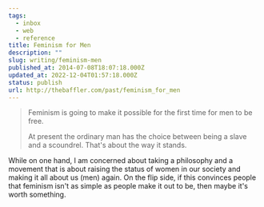 ```yaml
---
tags:
  - inbox
  - web
  - reference
title: Feminism for Men
description: ""
slug: writing/feminism-men
published_at: 2014-07-08T18:07:18.000Z
updated_at: 2022-12-04T01:57:18.000Z
status: publish
url: http://thebaffler.com/past/feminism_for_men
---
```

> Feminism is going to make it possible for the first time for men to be free.
>
> At present the ordinary man has the choice between being a slave and a scoundrel. That's about the way it stands.

While on one hand, I am concerned about taking a philosophy and a movement that is about raising the status of women in our society and making it all about us (men) again. On the flip side, if this convinces people that feminism isn't as simple as people make it out to be, then maybe it's worth something.
